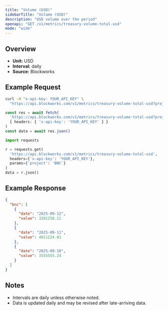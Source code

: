 ```yaml
---
title: "Volume (USD)"
sidebarTitle: "Volume (USD)"
description: "USD volume over the period"
openapi: "GET /v1/metrics/treasury-volume-total-usd"
mode: "wide"
---
```


## Overview

- **Unit:** USD
- **Interval:** daily
- **Source:** Blockworks

## Example Request

<CodeGroup>

```bash cURL
curl -H "x-api-key: YOUR_API_KEY" \
  "https://api.blockworks.com/v1/metrics/treasury-volume-total-usd?project=BNC"
```

```typescript TypeScript
const res = await fetch(
  'https://api.blockworks.com/v1/metrics/treasury-volume-total-usd?project=BNC',
  { headers: { 'x-api-key': 'YOUR_API_KEY' } }
)
const data = await res.json()
```

```python Python
import requests

r = requests.get(
  'https://api.blockworks.com/v1/metrics/treasury-volume-total-usd',
  headers={'x-api-key': 'YOUR_API_KEY'},
  params={'project': 'BNC'}
)
data = r.json()
```

</CodeGroup>

## Example Response

```json
{
  "bnc": [
    {
      "date": "2025-09-12",
      "value": 3281258.21
    },
    {
      "date": "2025-09-11",
      "value": 4011224.81
    },
    {
      "date": "2025-09-10",
      "value": 3555555.24
    }
  ]
}
```

## Notes
- Intervals are daily unless otherwise noted.
- Data is updated daily and may be revised after late-arriving data.